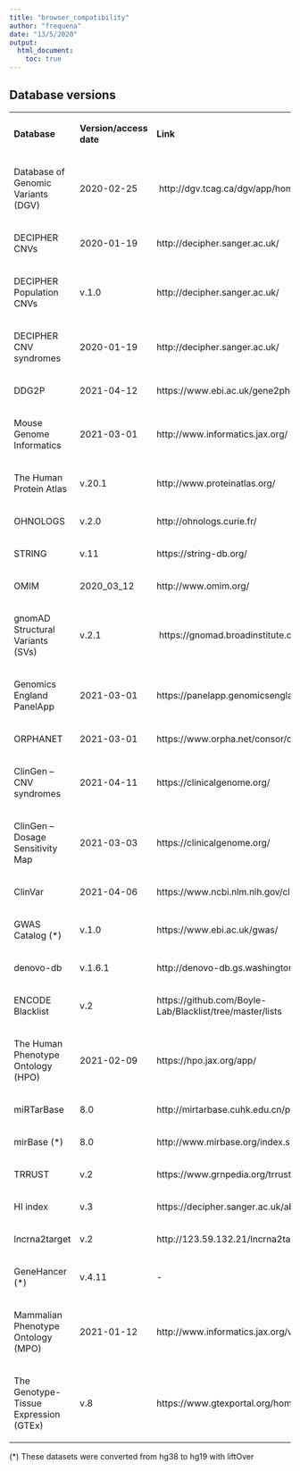 ```yaml
---
title: "browser_compatibility"
author: "frequena"
date: "13/5/2020"
output:
  html_document:
    toc: true
---
```


## Database versions

<center>

<table style="width:100%">
<tbody>
<tr>
<td width="247">
<p><strong>Database</strong></p>
</td>
<td width="83">
<p><strong>Version/access date</strong></p>
</td>
<td width="273">
<p><strong>Link</strong></p>
</td>
</tr>
<tr>
<td width="247">
<p>Database of Genomic Variants (DGV)</p>
</td>
<td width="83">
<p>2020-02-25</p>
</td>
<td width="273">
<p>&nbsp;http://dgv.tcag.ca/dgv/app/home</p>
</td>
</tr>
<tr>
<td width="247">
<p>DECIPHER CNVs</p>
</td>
<td width="83">
<p>2020-01-19</p>
</td>
<td width="273">
<p>http://decipher.sanger.ac.uk/</p>
</td>
</tr>
<tr>
<td width="247">
<p>DECIPHER Population CNVs</p>
</td>
<td width="83">
<p>v.1.0</p>
</td>
<td width="273">
<p>http://decipher.sanger.ac.uk/</p>
</td>
</tr>
<tr>
<td width="247">
<p>DECIPHER CNV syndromes</p>
</td>
<td width="83">
<p>2020-01-19</p>
</td>
<td width="273">
<p>http://decipher.sanger.ac.uk/</p>
</td>
</tr>
<tr>
<td width="247">
<p>DDG2P</p>
</td>
<td width="83">
<p>2021-04-12</p>
</td>
<td width="273">
<p>https://www.ebi.ac.uk/gene2phenotype/downloads</p>
</td>
</tr>
<tr>
<td width="247">
<p>Mouse Genome Informatics</p>
</td>
<td width="83">
<p>2021-03-01</p>
</td>
<td width="273">
<p>http://www.informatics.jax.org/</p>
</td>
</tr>
<tr>
<td width="247">
<p>The Human Protein Atlas</p>
</td>
<td width="83">
<p>v.20.1</p>
</td>
<td width="273">
<p>http://www.proteinatlas.org/</p>
</td>
</tr>
<tr>
<td width="247">
<p>OHNOLOGS</p>
</td>
<td width="83">
<p>v.2.0</p>
</td>
<td width="273">
<p>http://ohnologs.curie.fr/</p>
</td>
</tr>
<tr>
<td width="247">
<p>STRING</p>
</td>
<td width="83">
<p>v.11</p>
</td>
<td width="273">
<p>https://string-db.org/</p>
</td>
</tr>
<tr>
<td width="247">
<p>OMIM</p>
</td>
<td width="83">
<p>2020_03_12</p>
</td>
<td width="273">
<p>http://www.omim.org/</p>
</td>
</tr>
<tr>
<td width="247">
<p>gnomAD Structural Variants (SVs)</p>
</td>
<td width="83">
<p>v.2.1</p>
</td>
<td width="273">
<p>&nbsp;https://gnomad.broadinstitute.org/</p>
</td>
</tr>
<tr>
<td width="247">
<p>Genomics England PanelApp</p>
</td>
<td width="83">
<p>2021-03-01</p>
</td>
<td width="273">
<p>https://panelapp.genomicsengland.co.uk/</p>
</td>
</tr>
<tr>
<td width="247">
<p>ORPHANET</p>
</td>
<td width="83">
<p>2021-03-01</p>
</td>
<td width="273">
<p>https://www.orpha.net/consor/cgi-bin/index.php</p>
</td>
</tr>
<tr>
<td width="247">
<p>ClinGen &ndash; CNV syndromes</p>
</td>
<td width="83">
<p>2021-04-11</p>
</td>
<td width="273">
<p>https://clinicalgenome.org/</p>
</td>
</tr>
<tr>
<td width="247">
<p>ClinGen &ndash; Dosage Sensitivity Map</p>
</td>
<td width="83">
<p>2021-03-03</p>
</td>
<td width="273">
<p>https://clinicalgenome.org/</p>
</td>
</tr>
<tr>
<td width="247">
<p>ClinVar</p>
</td>
<td width="83">
<p>2021-04-06</p>
</td>
<td width="273">
<p>https://www.ncbi.nlm.nih.gov/clinvar/</p>
</td>
</tr>
<tr>
<td width="247">
<p>GWAS Catalog (*)</p>
</td>
<td width="83">
<p>v.1.0</p>
</td>
<td width="273">
<p>https://www.ebi.ac.uk/gwas/</p>
</td>
</tr>
<tr>
<td width="247">
<p>denovo-db</p>
</td>
<td width="83">
<p>v.1.6.1</p>
</td>
<td width="273">
<p>http://denovo-db.gs.washington.edu/denovo-db/</p>
</td>
</tr>
<tr>
<td width="247">
<p>ENCODE Blacklist</p>
</td>
<td width="83">
<p>v.2</p>
</td>
<td width="273">
<p>https://github.com/Boyle-Lab/Blacklist/tree/master/lists</p>
</td>
</tr>
<tr>
<td width="247">
<p>The Human Phenotype Ontology (HPO)</p>
</td>
<td width="83">
<p>2021-02-09</p>
</td>
<td width="273">
<p>https://hpo.jax.org/app/</p>
</td>
</tr>
<tr>
<td width="247">
<p>miRTarBase</p>
</td>
<td width="83">
<p>8.0</p>
</td>
<td width="273">
<p>http://mirtarbase.cuhk.edu.cn/php/index.php</p>
</td>
</tr>
<tr>
<td width="247">
<p>mirBase (*)</p>
</td>
<td width="83">
<p>8.0</p>
</td>
<td width="273">
<p>http://www.mirbase.org/index.shtml</p>
</td>
</tr>
<tr>
<td width="247">
<p>TRRUST</p>
</td>
<td width="83">
<p>v.2</p>
</td>
<td width="273">
<p>https://www.grnpedia.org/trrust/</p>
</td>
</tr>
<tr>
<td width="247">
<p>HI index</p>
</td>
<td width="83">
<p>v.3</p>
</td>
<td width="273">
<p>https://decipher.sanger.ac.uk/about/downloads/data</p>
</td>
</tr>
<tr>
<tr>
<td width="247">
<p>lncrna2target</p>
</td>
<td width="83">
<p>v.2</p>
</td>
<td width="273">
<p>http://123.59.132.21/lncrna2target/</p>
</td>
</tr>
<tr>
<tr>
<td width="247">
<p>GeneHancer (*)</p>
</td>
<td width="83">
<p>v.4.11</p>
</td>
<td width="273">
<p>-</p>
</td>
</tr>
<tr>
<td width="247">
<p>Mammalian Phenotype Ontology (MPO)</p>
</td>
<td width="83">
<p>2021-01-12</p>
</td>
<td width="273">
<p>http://www.informatics.jax.org/vocab/mp_ontology/</p>
</td>
</tr>
<tr>
<td width="247">
<p>The Genotype-Tissue Expression (GTEx)</p>
</td>
<td width="83">
<p>v.8</p>
</td>
<td width="273">
<p>https://www.gtexportal.org/home/</p>
</td>
</tr>
</tbody>
</table>

</center>

(*) These datasets were converted from hg38 to hg19 with liftOver
